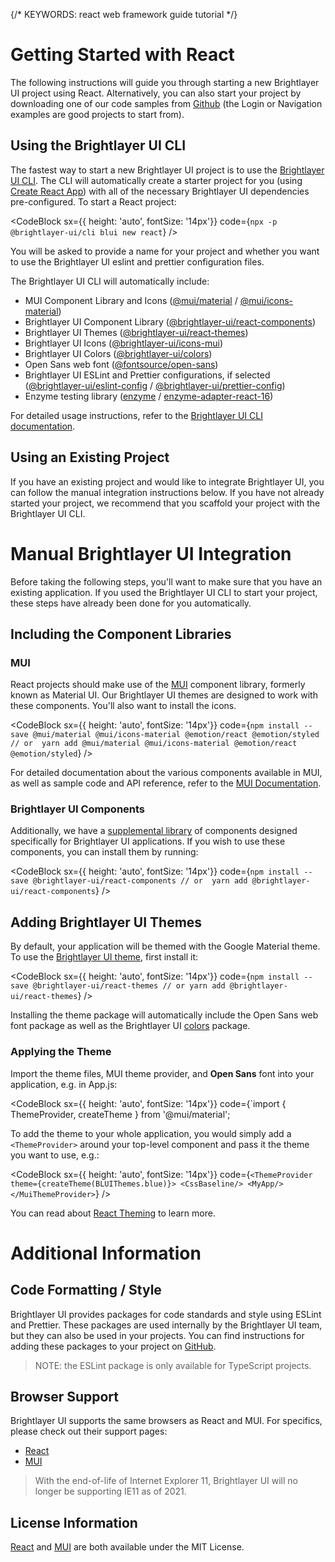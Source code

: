 
{/* KEYWORDS: react web framework guide tutorial */}

# Getting Started with React

The following instructions will guide you through starting a new Brightlayer UI project using React. Alternatively, you can also start your project by downloading one of our code samples from [Github](https://github.com/etn-ccis?q=blui) (the Login or Navigation examples are good projects to start from).

## Using the Brightlayer UI CLI

The fastest way to start a new Brightlayer UI project is to use the [Brightlayer UI CLI](/development/cli). The CLI will automatically create a starter project for you (using [Create React App](https://github.com/facebookincubator/create-react-app)) with all of the necessary Brightlayer UI dependencies pre-configured. To start a React project:

<CodeBlock sx={{ height: 'auto', fontSize: '14px'}} code={`npx -p @brightlayer-ui/cli blui new react`} />

You will be asked to provide a name for your project and whether you want to use the Brightlayer UI eslint and prettier configuration files.

The Brightlayer UI CLI will automatically include:

-   MUI Component Library and Icons ([@mui/material](https://www.npmjs.com/package/@mui/material) / [@mui/icons-material](https://www.npmjs.com/package/@mui/icons-material))
-   Brightlayer UI Component Library ([@brightlayer-ui/react-components](https://www.npmjs.com/package/@brightlayer-ui/react-components))
-   Brightlayer UI Themes ([@brightlayer-ui/react-themes](https://www.npmjs.com/package/@brightlayer-ui/react-themes))
-   Brightlayer UI Icons ([@brightlayer-ui/icons-mui](https://www.npmjs.com/package/@brightlayer-ui/icons-mui))
-   Brightlayer UI Colors ([@brightlayer-ui/colors](https://www.npmjs.com/package/@brightlayer-ui/colors))
-   Open Sans web font ([@fontsource/open-sans](https://www.npmjs.com/package/@fontsource/open-sans))
-   Brightlayer UI ESLint and Prettier configurations, if selected ([@brightlayer-ui/eslint-config](https://www.npmjs.com/package/@brightlayer-ui/eslint-config) / [@brightlayer-ui/prettier-config](https://www.npmjs.com/package/@brightlayer-ui/prettier-config))
-   Enzyme testing library ([enzyme](https://www.npmjs.com/package/enzyme) / [enzyme-adapter-react-16](https://www.npmjs.com/package/enzyme-adapter-react-16))

For detailed usage instructions, refer to the [Brightlayer UI CLI documentation](https://www.npmjs.com/package/@brightlayer-ui/cli).

## Using an Existing Project

If you have an existing project and would like to integrate Brightlayer UI, you can follow the manual integration instructions below. If you have not already started your project, we recommend that you scaffold your project with the Brightlayer UI CLI.

<Divider />

# Manual Brightlayer UI Integration

Before taking the following steps, you'll want to make sure that you have an existing application. If you used the Brightlayer UI CLI to start your project, these steps have already been done for you automatically.

## Including the Component Libraries

### MUI

React projects should make use of the [MUI](https://mui.com/) component library, formerly known as Material UI. Our Brightlayer UI themes are designed to work with these components. You'll also want to install the icons.

<CodeBlock sx={{ height: 'auto', fontSize: '14px'}} 
code={`npm install --save @mui/material @mui/icons-material @emotion/react @emotion/styled
// or 
yarn add @mui/material @mui/icons-material @emotion/react @emotion/styled`} />

For detailed documentation about the various components available in MUI, as well as sample code and API reference, refer to the [MUI Documentation](https://mui.com/).

### Brightlayer UI Components

Additionally, we have a [supplemental library](/development/components) of components designed specifically for Brightlayer UI applications. If you wish to use these components, you can install them by running:

<CodeBlock sx={{ height: 'auto', fontSize: '14px'}} 
code={`npm install --save @brightlayer-ui/react-components
// or 
yarn add @brightlayer-ui/react-components`} />

## Adding Brightlayer UI Themes

By default, your application will be themed with the Google Material theme. To use the [Brightlayer UI theme](https://www.npmjs.com/package/@brightlayer-ui/react-themes), first install it:

<CodeBlock sx={{ height: 'auto', fontSize: '14px'}} 
code={`npm install --save @brightlayer-ui/react-themes
// or
yarn add @brightlayer-ui/react-themes`} />

Installing the theme package will automatically include the Open Sans web font package as well as the Brightlayer UI [colors](https://www.npmjs.com/package/@brightlayer-ui/colors) package.

### Applying the Theme

Import the theme files, MUI theme provider, and **Open Sans** font into your application, e.g. in App.js:

<CodeBlock sx={{ height: 'auto', fontSize: '14px'}} 
code={`import { ThemeProvider, createTheme } from '@mui/material';

To add the theme to your whole application, you would simply add a `<ThemeProvider>` around your top-level component and pass it the theme you want to use, e.g.:

<CodeBlock sx={{ height: 'auto', fontSize: '14px'}} 
code={`<ThemeProvider theme={createTheme(BLUIThemes.blue)}>
    <CssBaseline/>
    <MyApp/>
</MuiThemeProvider>`} />

You can read about [React Theming](https://mui.com/customization/theming/) to learn more.

<Divider />

# Additional Information

## Code Formatting / Style

Brightlayer UI provides packages for code standards and style using ESLint and Prettier. These packages are used internally by the Brightlayer UI team, but they can also be used in your projects. You can find instructions for adding these packages to your project on [GitHub](https://github.com/etn-ccis/blui-code-standards).

> NOTE: the ESLint package is only available for TypeScript projects.

## Browser Support

Brightlayer UI supports the same browsers as React and MUI. For specifics, please check out their support pages:

-   [React](https://facebook.github.io/create-react-app/docs/supported-browsers-features)
-   [MUI](https://mui.com/material-ui/getting-started/supported-platforms/)

> With the end-of-life of Internet Explorer 11, Brightlayer UI will no longer be supporting IE11 as of 2021.

## License Information

[React](https://github.com/facebook/react/blob/master/LICENSE) and [MUI](https://github.com/mui-org/material-ui/blob/master/LICENSE) are both available under the MIT License.
